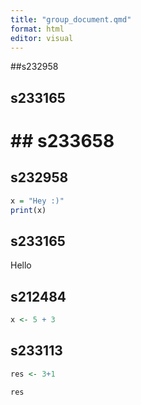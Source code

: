 ```yaml
---
title: "group_document.qmd"
format: html
editor: visual
---
```


##s232958

## s233165

## s233658
=======
## s232958


```r
x = "Hey :)"
print(x)
```

## s233165

Hello

## s212484

```r
x <- 5 + 3
```

## s233113

```r
res <- 3+1

```

```r
res
```
